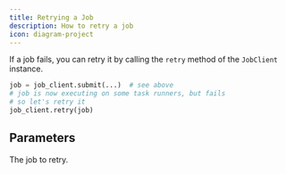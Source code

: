 ```yaml
---
title: Retrying a Job
description: How to retry a job
icon: diagram-project
---
```


If a job fails, you can retry it by calling the `retry` method of the `JobClient` instance.

<RequestExample>

```python Python
job = job_client.submit(...)  # see above
# job is now executing on some task runners, but fails
# so let's retry it
job_client.retry(job)
```

</RequestExample>

## Parameters

<ParamField path="job" type="Job">
  The job to retry.
</ParamField>

